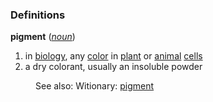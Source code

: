 ===Definitions===
;'''pigment''' (''[[noun]]'')
#in [[biology]], any [[color]] in [[plant]] or [[animal]] [[cell]]s
#a dry colorant, usually an insoluble powder

:See also: Witionary: [[w:pigment|pigment]]